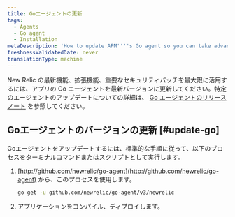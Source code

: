 ```yaml
---
title: Goエージェントの更新
tags:
  - Agents
  - Go agent
  - Installation
metaDescription: 'How to update APM''''s Go agent so you can take advantage of the latest features, enhancements, and important security patches.'
freshnessValidatedDate: never
translationType: machine
---
```


New Relic の最新機能、拡張機能、重要なセキュリティパッチを最大限に活用するには、アプリの Go エージェントを最新バージョンに更新してください。特定のエージェントのアップデートについての詳細は、 [Go エージェントのリリースノート](/docs/release-notes/agent-release-notes/go-release-notes) を参照してください。

## Goエージェントのバージョンの更新 [#update-go]

Goエージェントをアップデートするには、標準的な手順に従って、以下のプロセスをターミナルコマンドまたはスクリプトとして実行します。

1. [http://github.com/newrelic/go-agent](http://github.com/newrelic/go-agent) から、このプロセスを使用します。

   ```bash
   go get -u github.com/newrelic/go-agent/v3/newrelic
   ```

2. アプリケーションをコンパイル、ディプロイします。